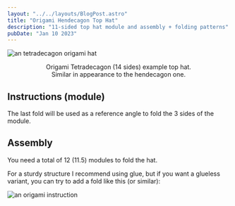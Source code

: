 ```yaml
---
layout: "../../layouts/BlogPost.astro"
title: "Origami Hendecagon Top Hat"
description: "11-sided top hat module and assembly + folding patterns"
pubDate: "Jan 10 2023"
---
```



![an tetradecagon origami hat](/origami/hendecagon/thumbnail.webp)

<div style="text-align: center">
  Origami Tetradecagon (14 sides) example top hat. <br />
  Similar in appearance to the hendecagon one.
</div>

## Instructions (module)

<OrigamiCarousel
  origami="hendecagon-top-hat"
  images="/public/origami/instuctions/*/*"
/>

The last fold will be used as a reference angle to fold the 3 sides of the module.

## Assembly

You need a total of 12 (11.5) modules to fold the hat.

For a sturdy structure I recommend using glue, but if you want a glueless variant, you can try to add a fold like this (or similar):

![an origami instruction](/origami/hendecagon/glueless-addition.svg)
